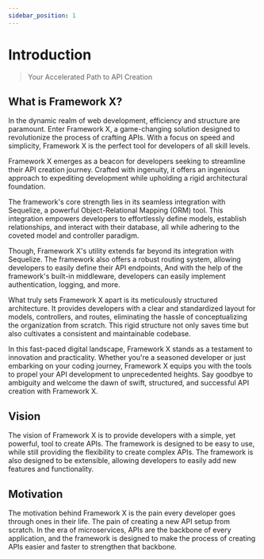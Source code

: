 ```yaml
---
sidebar_position: 1
---
```



# Introduction

> Your Accelerated Path to API Creation

## What is Framework X?

In the dynamic realm of web development, efficiency and structure are paramount. Enter Framework X, a game-changing solution designed to revolutionize the process of crafting APIs. With a focus on speed and simplicity, Framework X is the perfect tool for developers of all skill levels.

Framework X emerges as a beacon for developers seeking to streamline their API creation journey. Crafted with ingenuity, it offers an ingenious approach to expediting development while upholding a rigid architectural foundation.

The framework's core strength lies in its seamless integration with Sequelize, a powerful Object-Relational Mapping (ORM) tool. This integration empowers developers to effortlessly define models, establish relationships, and interact with their database, all while adhering to the coveted model and controller paradigm.

Though, Framework X's utility extends far beyond its integration with Sequelize. The framework also offers a robust routing system, allowing developers to easily define their API endpoints, And with the help of the framework's built-in middleware, developers can easily implement authentication, logging, and more.

What truly sets Framework X apart is its meticulously structured architecture. It provides developers with a clear and standardized layout for models, controllers, and routes, eliminating the hassle of conceptualizing the organization from scratch. This rigid structure not only saves time but also cultivates a consistent and maintainable codebase.

In this fast-paced digital landscape, Framework X stands as a testament to innovation and practicality. Whether you're a seasoned developer or just embarking on your coding journey, Framework X equips you with the tools to propel your API development to unprecedented heights. Say goodbye to ambiguity and welcome the dawn of swift, structured, and successful API creation with Framework X.

## Vision

The vision of Framework X is to provide developers with a simple, yet powerful, tool to create APIs. The framework is designed to be easy to use, while still providing the flexibility to create complex APIs. The framework is also designed to be extensible, allowing developers to easily add new features and functionality.

## Motivation

The motivation behind Framework X is the pain every developer goes through ones in their life. The pain of creating a new API setup from scratch. In the era of microservices, APIs are the backbone of every application, and the framework is designed to make the process of creating APIs easier and faster to strengthen that backbone.

<Support />
